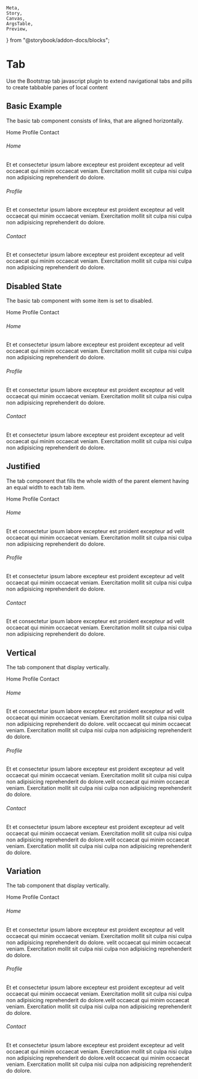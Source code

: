    Meta,
    Story,
    Canvas,
    ArgsTable,
    Preview,
} from "@storybook/addon-docs/blocks";


<Meta title="UI/Tab" />

# Tab

<p class="sbdocs-desc">
    Use the Bootstrap tab javascript plugin to extend navigational tabs and
    pills to create tabbable panes of local content
</p>

## Basic Example

The basic tab component consists of links, that are aligned horizontally.

<Preview withToolbar>
    <Story name="Basic Example">
        <TabWrap>
            <TabList>
                <Tab>Home</Tab>
                <Tab>Profile</Tab>
                <Tab>Contact</Tab>
            </TabList>
            <TabContent>
                <TabPanel>
                    <h6>Home</h6>
                    <p>
                        Et et consectetur ipsum labore excepteur est proident
                        excepteur ad velit occaecat qui minim occaecat veniam.
                        Exercitation mollit sit culpa nisi culpa non adipisicing
                        reprehenderit do dolore.
                    </p>
                </TabPanel>
                <TabPanel>
                    <h6>Profile</h6>
                    <p>
                        Et et consectetur ipsum labore excepteur est proident
                        excepteur ad velit occaecat qui minim occaecat veniam.
                        Exercitation mollit sit culpa nisi culpa non adipisicing
                        reprehenderit do dolore.
                    </p>
                </TabPanel>
                <TabPanel>
                    <h6>Contact</h6>
                    <p>
                        Et et consectetur ipsum labore excepteur est proident
                        excepteur ad velit occaecat qui minim occaecat veniam.
                        Exercitation mollit sit culpa nisi culpa non adipisicing
                        reprehenderit do dolore.
                    </p>
                </TabPanel>
            </TabContent>
        </TabWrap>
    </Story>
</Preview>

## Disabled State

The basic tab component with some item is set to disabled.

<Preview withToolbar>
    <Story name="Disabled State">
        <TabWrap>
            <TabList>
                <Tab>Home</Tab>
                <Tab>Profile</Tab>
                <Tab disabled>Contact</Tab>
            </TabList>
            <TabContent>
                <TabPanel>
                    <h6>Home</h6>
                    <p>
                        Et et consectetur ipsum labore excepteur est proident
                        excepteur ad velit occaecat qui minim occaecat veniam.
                        Exercitation mollit sit culpa nisi culpa non adipisicing
                        reprehenderit do dolore.
                    </p>
                </TabPanel>
                <TabPanel>
                    <h6>Profile</h6>
                    <p>
                        Et et consectetur ipsum labore excepteur est proident
                        excepteur ad velit occaecat qui minim occaecat veniam.
                        Exercitation mollit sit culpa nisi culpa non adipisicing
                        reprehenderit do dolore.
                    </p>
                </TabPanel>
                <TabPanel>
                    <h6>Contact</h6>
                    <p>
                        Et et consectetur ipsum labore excepteur est proident
                        excepteur ad velit occaecat qui minim occaecat veniam.
                        Exercitation mollit sit culpa nisi culpa non adipisicing
                        reprehenderit do dolore.
                    </p>
                </TabPanel>
            </TabContent>
        </TabWrap>
    </Story>
</Preview>

## Justified

The tab component that fills the whole width of the parent element having an equal width to each tab item.

<Preview withToolbar>
    <Story name="Justified">
        <TabWrap justified>
            <TabList>
                <Tab>Home</Tab>
                <Tab>Profile</Tab>
                <Tab>Contact</Tab>
            </TabList>
            <TabContent>
                <TabPanel>
                    <h6>Home</h6>
                    <p>
                        Et et consectetur ipsum labore excepteur est proident
                        excepteur ad velit occaecat qui minim occaecat veniam.
                        Exercitation mollit sit culpa nisi culpa non adipisicing
                        reprehenderit do dolore.
                    </p>
                </TabPanel>
                <TabPanel>
                    <h6>Profile</h6>
                    <p>
                        Et et consectetur ipsum labore excepteur est proident
                        excepteur ad velit occaecat qui minim occaecat veniam.
                        Exercitation mollit sit culpa nisi culpa non adipisicing
                        reprehenderit do dolore.
                    </p>
                </TabPanel>
                <TabPanel>
                    <h6>Contact</h6>
                    <p>
                        Et et consectetur ipsum labore excepteur est proident
                        excepteur ad velit occaecat qui minim occaecat veniam.
                        Exercitation mollit sit culpa nisi culpa non adipisicing
                        reprehenderit do dolore.
                    </p>
                </TabPanel>
            </TabContent>
        </TabWrap>
    </Story>
</Preview>

## Vertical

The tab component that display vertically.

<Preview withToolbar>
    <Story name="Vertical">
        <TabWrap vertical>
            <TabList>
                <Tab>Home</Tab>
                <Tab>Profile</Tab>
                <Tab>Contact</Tab>
            </TabList>
            <TabContent>
                <TabPanel>
                    <h6>Home</h6>
                    <p>
                        Et et consectetur ipsum labore excepteur est proident
                        excepteur ad velit occaecat qui minim occaecat veniam.
                        Exercitation mollit sit culpa nisi culpa non adipisicing
                        reprehenderit do dolore. velit occaecat qui minim
                        occaecat veniam. Exercitation mollit sit culpa nisi
                        culpa non adipisicing reprehenderit do dolore.
                    </p>
                </TabPanel>
                <TabPanel>
                    <h6>Profile</h6>
                    <p>
                        Et et consectetur ipsum labore excepteur est proident
                        excepteur ad velit occaecat qui minim occaecat veniam.
                        Exercitation mollit sit culpa nisi culpa non adipisicing
                        reprehenderit do dolore.velit occaecat qui minim
                        occaecat veniam. Exercitation mollit sit culpa nisi
                        culpa non adipisicing reprehenderit do dolore.
                    </p>
                </TabPanel>
                <TabPanel>
                    <h6>Contact</h6>
                    <p>
                        Et et consectetur ipsum labore excepteur est proident
                        excepteur ad velit occaecat qui minim occaecat veniam.
                        Exercitation mollit sit culpa nisi culpa non adipisicing
                        reprehenderit do dolore.velit occaecat qui minim
                        occaecat veniam. Exercitation mollit sit culpa nisi
                        culpa non adipisicing reprehenderit do dolore.
                    </p>
                </TabPanel>
            </TabContent>
        </TabWrap>
    </Story>
</Preview>

## Variation

The tab component that display vertically.

<Preview withToolbar>
    <Story name="Variation">
        <TabWrap variation="line">
            <TabList>
                <Tab>Home</Tab>
                <Tab>Profile</Tab>
                <Tab>Contact</Tab>
            </TabList>
            <TabContent>
                <TabPanel>
                    <h6>Home</h6>
                    <p>
                        Et et consectetur ipsum labore excepteur est proident
                        excepteur ad velit occaecat qui minim occaecat veniam.
                        Exercitation mollit sit culpa nisi culpa non adipisicing
                        reprehenderit do dolore. velit occaecat qui minim
                        occaecat veniam. Exercitation mollit sit culpa nisi
                        culpa non adipisicing reprehenderit do dolore.
                    </p>
                </TabPanel>
                <TabPanel>
                    <h6>Profile</h6>
                    <p>
                        Et et consectetur ipsum labore excepteur est proident
                        excepteur ad velit occaecat qui minim occaecat veniam.
                        Exercitation mollit sit culpa nisi culpa non adipisicing
                        reprehenderit do dolore.velit occaecat qui minim
                        occaecat veniam. Exercitation mollit sit culpa nisi
                        culpa non adipisicing reprehenderit do dolore.
                    </p>
                </TabPanel>
                <TabPanel>
                    <h6>Contact</h6>
                    <p>
                        Et et consectetur ipsum labore excepteur est proident
                        excepteur ad velit occaecat qui minim occaecat veniam.
                        Exercitation mollit sit culpa nisi culpa non adipisicing
                        reprehenderit do dolore.velit occaecat qui minim
                        occaecat veniam. Exercitation mollit sit culpa nisi
                        culpa non adipisicing reprehenderit do dolore.
                    </p>
                </TabPanel>
            </TabContent>
        </TabWrap>
    </Story>
</Preview>
